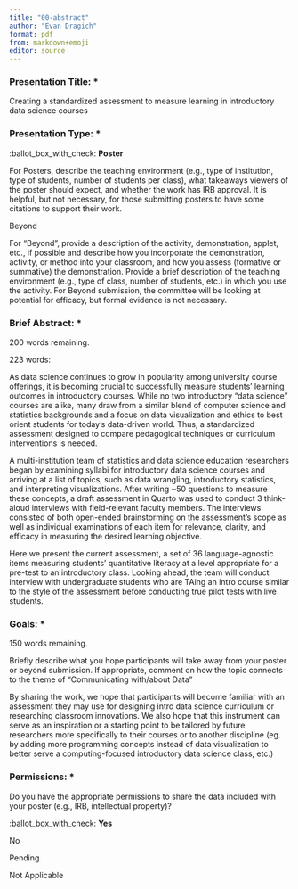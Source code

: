 ```yaml
---
title: "00-abstract"
author: "Evan Dragich"
format: pdf
from: markdown+emoji
editor: source
---
```


### Presentation Title: \*

Creating a standardized assessment to measure learning in introductory data science courses

### Presentation Type: \*

:ballot_box_with_check: **Poster**

For Posters, describe the teaching environment (e.g., type of institution, type of students, number of students per class), what takeaways viewers of the poster should expect, and whether the work has IRB approval. It is helpful, but not necessary, for those submitting posters to have some citations to support their work.

Beyond

For "Beyond", provide a description of the activity, demonstration, applet, etc., if possible and describe how you incorporate the demonstration, activity, or method into your classroom, and how you assess (formative or summative) the demonstration. Provide a brief description of the teaching environment (e.g., type of class, number of students, etc.) in which you use the activity. For Beyond submission, the committee will be looking at potential for efficacy, but formal evidence is not necessary.

### Brief Abstract: \*

200 words remaining.

223 words:

As data science continues to grow in popularity among university course offerings, it is becoming crucial to successfully measure students' learning outcomes in introductory courses. While no two introductory "data science" courses are alike, many draw from a similar blend of computer science and statistics backgrounds and a focus on data visualization and ethics to best orient students for today's data-driven world. Thus, a standardized assessment designed to compare pedagogical techniques or curriculum interventions is needed.

A multi-institution team of statistics and data science education researchers began by examining syllabi for introductory data science courses and arriving at a list of topics, such as data wrangling, introductory statistics, and interpreting visualizations. After writing \~50 questions to measure these concepts, a draft assessment in Quarto was used to conduct 3 think-aloud interviews with field-relevant faculty members. The interviews consisted of both open-ended brainstorming on the assessment's scope as well as individual examinations of each item for relevance, clarity, and efficacy in measuring the desired learning objective.

Here we present the current assessment, a set of 36 language-agnostic items measuring students' quantitative literacy at a level appropriate for a pre-test to an introductory class. Looking ahead, the team will conduct interview with undergraduate students who are TAing an intro course similar to the style of the assessment before conducting true pilot tests with live students.

### Goals: \*

150 words remaining.

Briefly describe what you hope participants will take away from your poster or beyond submission. If appropriate, comment on how the topic connects to the theme of "Communicating with/about Data"

By sharing the work, we hope that participants will become familiar with an assessment they may use for designing intro data science curriculum or researching classroom innovations. We also hope that this instrument can serve as an inspiration or a starting point to be tailored by future researchers more specifically to their courses or to another discipline (eg. by adding more programming concepts instead of data visualization to better serve a computing-focused introductory data science class, etc.)

### Permissions: \*

Do you have the appropriate permissions to share the data included with your poster (e.g., IRB, intellectual property)?

:ballot_box_with_check: **Yes**

No

Pending

Not Applicable
